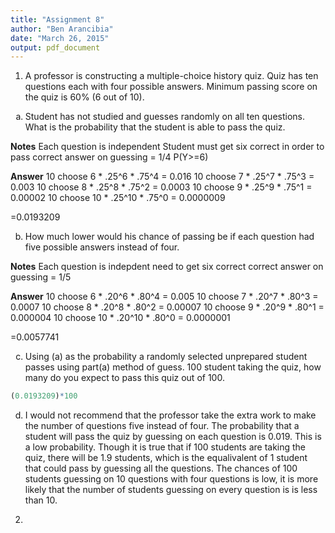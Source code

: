 ```yaml
---
title: "Assignment 8"
author: "Ben Arancibia"
date: "March 26, 2015"
output: pdf_document
---
```


1. A professor is constructing a multiple-choice history quiz. Quiz has ten questions each with four possible answers. Minimum passing score on the quiz is 60% (6 out of 10).

a. Student has not studied and guesses randomly on all ten questions. What is the probability that the student is able to pass the quiz.

**Notes**
Each question is independent
Student must get six correct in order to pass
correct answer on guessing = 1/4 
P(Y>=6)

__Answer__
10 choose 6 * .25^6 * .75^4 = 0.016
10 choose 7 * .25^7 * .75^3 = 0.003
10 choose 8 * .25^8 * .75^2 = 0.0003
10 choose 9 * .25^9 * .75^1 = 0.00002
10 choose 10 * .25^10 * .75^0 = 0.0000009

=0.0193209

b. How much lower would his chance of passing be if each question had five possible answers instead of four.

**Notes**
Each question is indepdent
need to get six correct
correct answer on guessing = 1/5

__Answer__
10 choose 6 * .20^6 * .80^4 = 0.005
10 choose 7 * .20^7 * .80^3 = 0.0007
10 choose 8 * .20^8 * .80^2 = 0.00007
10 choose 9 * .20^9 * .80^1 = 0.000004
10 choose 10 * .20^10 * .80^0 = 0.0000001

=0.0057741

c. Using (a) as the probability a randomly selected unprepared student passes using part(a) method of guess. 100 student taking the quiz, how many do you expect to pass this quiz out of 100.

```r
(0.0193209)*100
```

d. I would not recommend that the professor take the extra work to make the number of questions five instead of four. The probability that a student will pass the quiz by guessing on each question is 0.019. This is a low probability. Though it is true that if 100 students are taking the quiz, there will be 1.9 students, which is the equalivalent of 1 student that could pass by guessing all the questions. The chances of 100 students guessing on 10 questions with four questions is low, it is more likely that the number of students guessing on every question is is less than 10. 


2.





